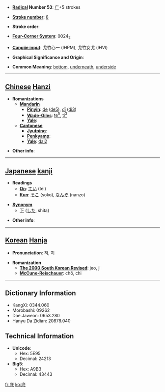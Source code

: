 * '''[[Wiktionary:Chinese radical index| Radical]] Number 53''': [[Wiktionary:Chinese radical index 广|广]]+5 strokes

* '''[[Wiktionary:Chinese total strokes index|Stroke number]]''': [[Wiktionary:Chinese total strokes index 8|8]]

* '''Stroke order''': 

* '''[[Wiktionary:Chinese four corner index|Four-Corner System]]''': 0024<sub>2</sub>

* '''[[Wiktionary:Chinese Cangjie index|Cangjie input]]''': 戈竹心一 (IHPM), 戈竹女戈 (IHVI)

* '''Graphical Significance and Origin''': 

* '''Common Meaning''': [[bottom]], [[underneath]], [[underside]]

----

== [[Chinese]] [[Hanzi]] ==

* '''Romanizations'''
** '''[[Mandarin]]'''
*** '''[[Pinyin]]''': [[de]] ([[de5]]), [[dǐ]] ([[di3]])
*** '''[[Wade-Giles]]''': [[te5|te<sup>5</sup>]], [[ti3|ti<sup>3</sup>]]
*** '''[[Yale]]''': 
** '''[[Cantonese]]'''
*** '''[[Jyutping]]''':
*** '''[[Penkyamp]]''': 
*** '''[[Yale]]''': [[dai2]]

* '''Other info''': 

----

== [[Japanese]] [[kanji]] ==

* '''Readings'''
** '''[[On]]''': [[てい]] (tei)
** '''[[Kun]]''': [[そこ]] (soko), [[なんぞ]] (nanzo)

*'''[[Synonym]]'''
** [[下]] ([[した]], shita)

* '''Other info''':  

----

== [[Korean]] [[Hanja]] ==

* '''Pronunciation''': 저, 지

* '''Romanization'''
** '''[[The 2000 South Korean Revised Romanization|The 2000 South Korean Revised]]''': jeo, ji
** '''[[McCune-Reischauer]]''': chŏ, chi

----

== Dictionary Information ==

* KangXi: 0344.060
* Morobashi: 09262
* Dae Jaweon: 0653.280
* Hanyu Da Zidian: 20878.040

== Technical Information ==

* '''Unicode''':
** Hex: 5E95
** Decimal: 24213
* '''Big5''':
** Hex: A9B3
** Decimal: 43443

[[fr:底]]
[[ko:底]]